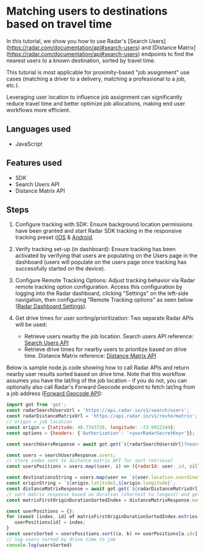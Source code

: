 # Matching users to destinations based on travel time

In this tutorial, we show you how to use Radar's [Search Users] (https://radar.com/documentation/api#search-users) and [Distance Matrix] (https://radar.com/documentation/api#search-users) endpoints to find the nearest users to a known destination, sorted by travel time.

This tutorial is most applicable for proximity-based "job assignment" use cases (matching a driver to a delivery, matching a professional to a job, etc.).

Leveraging user location to influence job assignment can significantly reduce travel time and better optimize job allocations, making end user workflows more efficient.

## Languages used
- JavaScript

## Features used
- SDK
- Search Users API
- Distance Matrix API

## Steps
1. Configure tracking with SDK: Ensure background location permissions have been granted and start Radar SDK tracking in the responsive tracking preset ([iOS](https://radar.com/documentation/sdk/ios#background-tracking-for-geofencing) & [Android](https://radar.com/documentation/sdk/android#background-tracking-for-geofencing).

2. Verify tracking set-up (in dashboard): Ensure tracking has been activated by verifying that users are populating on the Users page in the dashboard (users will populate on the users page once tracking has successfully started on the device).

3. Configure Remote Tracking Options: Adjust tracking behavior via Radar remote tracking option configuration. Access this configuration by logging into the Radar dashboard, clicking "Settings" on the left-side navigation, then configuring "Remote Tracking options" as seen below ([Radar Dashboard Settings](https://radar.com/dashboard/settings)).

4. Get drive times for user sorting/prioritization: Two separate Radar APIs will be used:
   - Retrieve users nearby the job location. Search users API reference: [Search Users API](https://radar.com/documentation/api#search-users)
   - Retrieve drive times for nearby users to prioritize based on drive time. Distance Matrix reference: [Distance Matrix API](https://radar.com/documentation/api#matrix)

Below is sample node.js code showing how to call Radar APIs and return nearby user results sorted based on drive time. Note that this workflow assumes you have the lat/lng of the job location - if you do not, you can optionally also call Radar's Forward Geocode endpoint to fetch lat/lng from a job address ([Forward Geocode API](https://radar.com/documentation/api#forward-geocode)):

```javascript
import got from 'got';
const radarSearchUsersUrl = 'https://api.radar.io/v1/search/users';
const radarDistanceMatrixUrl = 'https://api.radar.io/v1/route/matrix';
// origin = job location
const origin = {latitude: 40.7343726, longitude: -73.9912144};
const options = {headers: {'Authorization': '<yourRadarSecretKey>'}};

const searchUsersResponse = await got.get(`${radarSearchUsersUrl}?near=${origin.latitude},${origin.longitude}`, options).json();

const users = searchUsersResponse.users;
// store index sent to distance matrix API for sort retrieval
const usersPositions = users.map((user, i) => ({radarId: user._id, zillowId: user.userId, idx: i}));

const destinationsString = users.map(user => `${user.location.coordinates[1]},${user.location.coordinates[0]}`).join("|");
const originString = `${origin.latitude},${origin.longitude}`;
const distanceMatrixResponse = await got.get(`${radarDistanceMatrixUrl}?origins=${originString}&destinations=${destinationsString}&mode=car&units=imperial`, options).json();
// sort matrix response based on duration (shortest to longest) and get index position
const matrixFirstOriginDurationSortedIndex = distanceMatrixResponse.matrix[0].sort((a, b) => a.duration.value - b.duration.value).map((userDuration) => userDuration.destinationIndex);

const userPositions = {};
for (const [index, id] of matrixFirstOriginDurationSortedIndex.entries()) {
   userPositions[id] = index;
}
const usersSorted = usersPositions.sort((a, b) => userPositions[a.idx] - userPositions[b.idx]);
// log users sorted by drive time to job
console.log(usersSorted)